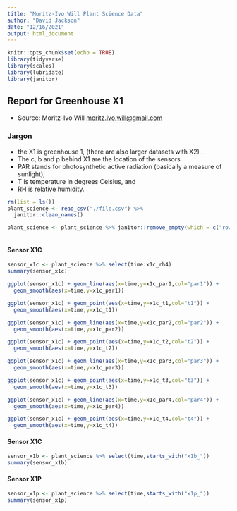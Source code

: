 ```yaml
---
title: "Moritz-Ivo Will Plant Science Data"
author: "David Jackson"
date: "12/16/2021"
output: html_document
---
```


```r
knitr::opts_chunk$set(echo = TRUE)
library(tidyverse)
library(scales)
library(lubridate)
library(janitor)
```

## Report for Greenhouse X1
* Source: Moritz-Ivo Will <moritz.ivo.will@gmail.com>

### Jargon

* the X1 is greenhouse 1, (there are also larger datasets with X2) . 
* The c, b and p behind X1 are the location of the sensors.
* PAR stands for photosynthetic active radiation (basically a measure of sunlight), 
* T is temperature in degrees Celsius, and 
* RH is relative humidity.

```r
rm(list = ls())
plant_science <- read_csv("./file.csv") %>% 
  janitor::clean_names() 

plant_science <- plant_science %>% janitor::remove_empty(which = c("rows","cols"))
```

```r

```

#### Sensor X1C

```r
sensor_x1c <- plant_science %>% select(time:x1c_rh4)
summary(sensor_x1c)
```


```r
ggplot(sensor_x1c) + geom_line(aes(x=time,y=x1c_par1,col="par1")) +
  geom_smooth(aes(x=time,y=x1c_par1))

ggplot(sensor_x1c) + geom_point(aes(x=time,y=x1c_t1,col="t1")) +
  geom_smooth(aes(x=time,y=x1c_t1))
```
```r
ggplot(sensor_x1c) + geom_line(aes(x=time,y=x1c_par2,col="par2")) +
  geom_smooth(aes(x=time,y=x1c_par2))

ggplot(sensor_x1c) + geom_point(aes(x=time,y=x1c_t2,col="t2")) +
  geom_smooth(aes(x=time,y=x1c_t2))

```
```r
ggplot(sensor_x1c) + geom_line(aes(x=time,y=x1c_par3,col="par3")) +
  geom_smooth(aes(x=time,y=x1c_par3))

ggplot(sensor_x1c) + geom_point(aes(x=time,y=x1c_t3,col="t3")) +
  geom_smooth(aes(x=time,y=x1c_t3))
```

```r
ggplot(sensor_x1c) + geom_line(aes(x=time,y=x1c_par4,col="par4")) +
  geom_smooth(aes(x=time,y=x1c_par4))

ggplot(sensor_x1c) + geom_point(aes(x=time,y=x1c_t4,col="t4")) +
  geom_smooth(aes(x=time,y=x1c_t4))
```

#### Sensor X1C

```r
sensor_x1b <- plant_science %>% select(time,starts_with("x1b_"))
summary(sensor_x1b)
```

#### Sensor X1P

```r
sensor_x1p <- plant_science %>% select(time,starts_with("x1p_"))
summary(sensor_x1p)
```